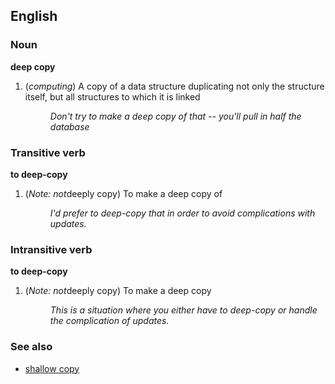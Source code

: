 == English ==
=== Noun ===
'''deep copy'''

# (''computing'') A copy of a data structure duplicating not only the structure itself, but all structures to which it is linked
#: ''Don't try to make a deep copy of that -- you'll pull in half the database''

=== Transitive verb ===
'''to deep-copy''' <!--probably should be hyphenated-->

# (''Note: not ''deeply copy) To make a deep copy of
#: ''I'd prefer to deep-copy that in order to avoid complications with updates.''

=== Intransitive verb ===
'''to deep-copy'''  <!--probably should be hyphenated-->
# (''Note: not ''deeply copy) To make a deep copy
#: ''This is a situation where you either have to deep-copy or handle the complication of updates.''

===See also===
*[[shallow copy]]